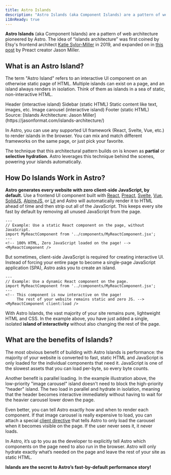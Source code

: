 ```yaml
---
title: Astro Islands
description: "Astro Islands (aka Component Islands) are a pattern of web architecture pioneered by Astro. “Islands architecture” was first coined by Etsy's frontend architect Katie Sylor-Miller in 2019, and expanded on by Preact creator Jason Miller."
i18nReady: true
---
```



**Astro Islands** (aka Component Islands) are a pattern of web architecture pioneered by Astro. The idea of “islands architecture” was first coined by Etsy's frontend architect [Katie Sylor-Miller](https://twitter.com/ksylor) in 2019, and expanded on in [this post](https://jasonformat.com/islands-architecture/) by Preact creator Jason Miller.

## What is an Astro Island?

The term "Astro Island" refers to an interactive UI component on an otherwise static page of HTML. Multiple islands can exist on a page, and an island always renders in isolation. Think of them as islands in a sea of static, non-interactive HTML.

<IslandsDiagram>
  <Fragment slot="headerApp">Header (interactive island)</Fragment>
  <Fragment slot="sidebarApp">Sidebar (static HTML)</Fragment>
  <Fragment slot="main">
    Static content like text, images, etc.
  </Fragment>
  <Fragment slot="carouselApp">Image carousel (interactive island)</Fragment>
  <Fragment slot="footer">Footer (static HTML)</Fragment>
  <Fragment slot="source">Source: [Islands Architecture: Jason Miller](https://jasonformat.com/islands-architecture/)</Fragment>
</IslandsDiagram>

In Astro, you can use any supported UI framework (React, Svelte, Vue, etc.) to render islands in the browser. You can mix and match different frameworks on the same page, or just pick your favorite.

The technique that this architectural pattern builds on is known as **partial** or **selective hydration.** Astro leverages this technique behind the scenes, powering your islands automatically. 

## How Do Islands Work in Astro?

**Astro generates every website with zero client-side JavaScript, by default.** Use a frontend UI component built with [React](https://react.dev/), [Preact](https://preactjs.com/), [Svelte](https://svelte.dev/), [Vue](https://vuejs.org/), [SolidJS](https://www.solidjs.com/), [AlpineJS](https://alpinejs.dev/), or [Lit](https://lit.dev/) and Astro will automatically render it to HTML ahead of time and then strip out all of the JavaScript. This keeps every site fast by default by removing all unused JavaScript from the page.

```astro title="src/pages/index.astro"
---
// Example: Use a static React component on the page, without JavaScript.
import MyReactComponent from '../components/MyReactComponent.jsx';
---
<!-- 100% HTML, Zero JavaScript loaded on the page! -->
<MyReactComponent />
```

But sometimes, client-side JavaScript is required for creating interactive UI. Instead of forcing your entire page to become a single-page JavaScript application (SPA), Astro asks you to create an island.

```astro title="src/pages/index.astro" ins="client:load"
---
// Example: Use a dynamic React component on the page.
import MyReactComponent from '../components/MyReactComponent.jsx';
---
<!-- This component is now interactive on the page! 
     The rest of your website remains static and zero JS. -->
<MyReactComponent client:load />
```

With Astro Islands, the vast majority of your site remains pure, lightweight HTML and CSS. In the example above, you have just added a single, isolated **island of interactivity** without also changing the rest of the page.

## What are the benefits of Islands?

The most obvious benefit of building with Astro Islands is performance: the majority of your website is converted to fast, static HTML and JavaScript is only loaded for the individual components that need it. JavaScript is one of the slowest assets that you can load per-byte, so every byte counts.

Another benefit is parallel loading. In the example illustration above, the low-priority "image carousel" island doesn't need to block the high-priority "header" island. The two load in parallel and hydrate in isolation, meaning that the header becomes interactive immediately without having to wait for the heavier carousel lower down the page.

Even better, you can tell Astro exactly how and when to render each component. If that image carousel is really expensive to load, you can attach a special [client directive](/en/reference/directives-reference/#client-directives) that tells Astro to only load the carousel when it becomes visible on the page. If the user never sees it, it never loads.

In Astro, it’s up to you as the developer to explicitly tell Astro which components on the page need to also run in the browser. Astro will only hydrate exactly what’s needed on the page and leave the rest of your site as static HTML. 

**Islands are the secret to Astro’s fast-by-default performance story!**
